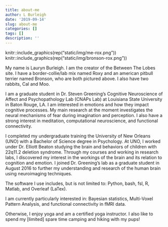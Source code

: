 ---
title: about-me
author: L Burleigh
date: '2019-09-14'
slug: about-me
categories: []
tags: []
description: ''
---

knitr::include_graphics(rep("static/img/me-rox.png"))
knitr::include_graphics(rep("static/img/bronson-rox.png"))


My name is Lauryn Burleigh. I am the creator of the Between The Lobes site. I have a border-collie/lab mix named Roxy and an american pitbull terrier named Bronson, who are both pictured above. I also have two rabbits, Cal and Moo. 

I am a graduate student in Dr. Steven Greening’s Cognitive Neuroscience of Affect and Psychopathology Lab (CNAPs Lab) at Louisiana State University in Baton Rouge, LA. I am interested in emotions and how they impact cognitive processes. My main research at the moment investigates the neural mechanisms of fear during imagination and perception. I also have a strong interest in meditation, computational neuroscience, and functional connectivity.

I completed my undergraduate training the University of New Orleans (UNO) with a Bachelor of Science degree in Psychology. At UNO, I worked under Dr. Elliott Beaton studying the brain and behaviors of children with 22q11.2 deletion syndrome. Through my courses and working in research labs, I discovered my interest in the workings of the brain and its relation to cognition and emotion.
I joined Dr. Greening’s lab as a graduate student in August 2016 to further my understanding and research of the human brain using neuroimaging techniques.

The software I use includes, but is not limited to: Python, bash, fsl, R, Matlab, and Overleaf (LaTex).

I am currently particularly interested in: Bayesian statistics, Multi-Voxel Pattern Analysis, and functional connectivity in fMRI data.

Otherwise, I enjoy yoga and am a certified yoga instructor. I also like to spend my [limited] spare time camping and hiking with my pups! 